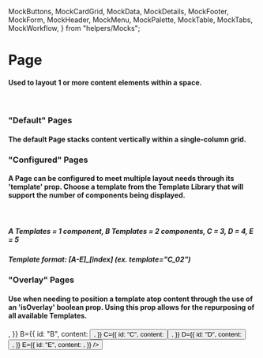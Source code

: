   MockButtons,
  MockCardGrid,
  MockData,
  MockDetails,
  MockFooter,
  MockForm,
  MockHeader,
  MockMenu,
  MockPalette,
  MockTable,
  MockTabs,
  MockWorkflow,
} from "helpers/Mocks";

<Meta
  title="layout/Page"
  component={Page}
/>

# Page

#### Used to layout 1 or more content elements within a space.
<br/>

### "Default" Pages

#### The default Page stacks content vertically within a single-column grid.

<Preview withToolbar>
  <Story name="Standard">
    <Page
      id="Standard"
      A={{
        id: "A",
        content: "",
      }}
      B={{
        id: "B",
        content: "",
      }}
      C={{
        id: "C",
        content: "",
      }}
    />
  </Story>
</Preview>

### "Configured" Pages

#### A Page can be configured to meet multiple layout needs through its 'template' prop.  Choose a template from the Template Library that will support the number of components being displayed.
<br/>

##### A Templates = 1 component, B Templates = 2 components, C = 3, D = 4, E = 5

##### Template format: [A-E]_[index] (ex. template="C_02")

<Preview withToolbar>
  <Story name="Configured" decorators={[Container]}>
    <Page
      id="Configured"
      template="C_02"
      A={{
        id: "A",
        content: "",
      }}
      B={{
        id: "B",
        content: "",
      }}
      C={{
        id: "C",
        content: "",
      }}
    />
  </Story>
</Preview>

### "Overlay" Pages

#### Use when needing to position a template atop content through the use of an 'isOverlay' boolean prop.  Using this prop allows for the repurposing of all available Templates.

<Preview withToolbar>
  <Story name="Template Overlay" decorators={[ContainerLarge]} parameters={{ chromatic: { disable: true } }}>
    <React.Fragment>
      <Page
        id="Template Overlay"
        template="E_03"
        hasBorders
        isOverlay
        A={{
          id: "A",
          content: <Search id="Search_E3" placeholder="Search Location" />,
        }}
        B={{
          id: "B",
          content: <Button label="Button" icon="circle" alignCenter />,
        }}
        C={{
          id: "C",
          content: <Button label="Button" icon="circle" alignCenter />,
        }}
        D={{
          id: "D",
          content: <Button label="Button" icon="circle" alignCenter />,
        }}
        E={{
          id: "E",
          content: <MockPalette />,
        }}
      />
      <Mapbox />
    </React.Fragment>
  </Story>
</Preview>

